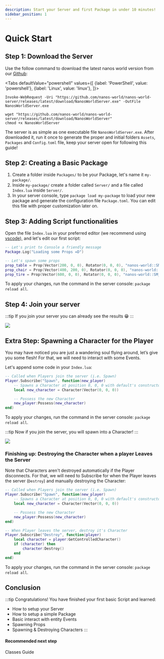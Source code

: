 ```yaml
---
description: Start your Server and first Package in under 10 minutes!
sidebar_position: 1
---
```


# Quick Start


## Step 1: Download the Server

Use the follow command to download the latest nanos world version from our [Github](https://github.com/nanos-world/nanos-world-server/releases/):

<Tabs
  defaultValue="powershell"
  values={[
    {label: 'PowerShell', value: 'powershell'},
    {label: 'Linux', value: 'linux'},
  ]}>
  <TabItem value="powershell">

```shell
Invoke-WebRequest -Uri "https://github.com/nanos-world/nanos-world-server/releases/latest/download/NanosWorldServer.exe" -OutFile NanosWorldServer.exe
```

  </TabItem>
  <TabItem value="linux">

```shell
wget "https://github.com/nanos-world/nanos-world-server/releases/latest/download/NanosWorldServer"
chmod +x NanosWorldServer
```

  </TabItem>
</Tabs>

The server is as simple as one executable file `NanosWorldServer.exe`. After downloaded it, run it once to generate the proper and initial folders `Assets`, `Packages` and `Config.toml` file, keep your server open for following this guide!

## Step 2: Creating a Basic Package

1. Create a folder inside `Packages/` to be your Package, let's name it `my-package/`.
2. Inside `my-package/` create a folder called `Server/` and a file called `Index.lua` inside `Server/`.
3. In your server console, type `package load my-package` to load your new package and generate the configuration file `Package.toml`. You can edit this file with proper customization later on.

## Step 3: Adding Script functionalities

Open the file `Index.lua` in your preferred editor \(we recommend using [vscode](https://code.visualstudio.com/download)\), and let's edit our first script:

```lua title="Packages/my-package/Server/Index.lua"
-- Let's print to Console a friendly message
Package.Log("Loading some Props =D")

-- Let's spawn some props
prop_table = Prop(Vector(200, 0, 0), Rotator(0, 0, 0), "nanos-world::SM_WoodenTable")
prop_chair = Prop(Vector(400, 200, 0), Rotator(0, 0, 0), "nanos-world::SM_WoodenChair")
prop_tire = Prop(Vector(600, 0, 0), Rotator(0, 0, 0), "nanos-world::SM_TireLarge")
```

To apply your changes, run the command in the server console: `package reload all`.

## Step 4: Join your server

:::tip
If you join your server you can already see the results 😁
:::

![](/img/docs/quick-start-01.jpg)

## Extra Step: Spawning a Character for the Player

You may have noticed you are just a wandering soul flying around, let’s give you some flesh! For that, we will need to interact with some Events.

Let's append some code in your `Index.lua`:

```lua title="my-package/Server/Index.lua"
-- Called when Players join the server (i.e. Spawn)
Player.Subscribe("Spawn", function(new_player)
    -- Spawns a Character at position 0, 0, 0 with default's constructor parameters
    local new_character = Character(Vector(0, 0, 0))

    -- Possess the new Character
    new_player:Possess(new_character)
end)
```

To apply your changes, run the command in the server console: `package reload all`.

:::tip
Now if you join the server, you will spawn into a Character!
:::

![](/img/docs/quick-start-02.jpg)

### Finishing up: Destroying the Character when a player Leaves the Server

Note that Characters aren't destroyed automatically if the Player disconnects. For that, we will need to Subscribe for when the Player leaves the server \(`Destroy`\) and manually destroying the Character:

```lua title="my-package/Server/Index.lua"
-- Called when Players join the server (i.e. Spawn)
Player.Subscribe("Spawn", function(new_player)
    -- Spawns a Character at position 0, 0, 0 with default's constructor parameters
    local new_character = Character(Vector(0, 0, 0))

    -- Possess the new Character
    new_player:Possess(new_character)
end)

-- When Player leaves the server, destroy it's Character
Player.Subscribe("Destroy", function(player)
    local character = player:GetControlledCharacter()
    if (character) then
        character:Destroy()
    end
end)
```

To apply your changes, run the command in the server console: `package reload all`.

## Conclusion

:::tip Congratulations! You have finished your first basic Script and learned:
* How to setup your Server
* How to setup a simple Package
* Basic interact with entity Events
* Spawning Props
* Spawning & Destroying Characters
:::

#### Recommended next step

<ReferenceLink href="/docs/core-concepts/scripting/classes-guide">Classes Guide</ReferenceLink>


